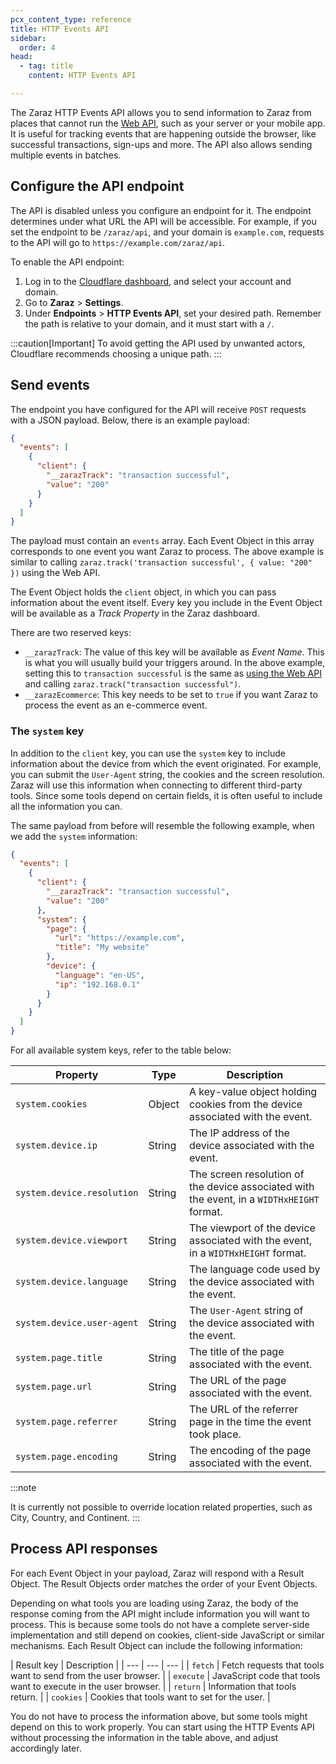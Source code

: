 ```yaml
---
pcx_content_type: reference
title: HTTP Events API
sidebar:
  order: 4
head:
  - tag: title
    content: HTTP Events API

---
```


The Zaraz HTTP Events API allows you to send information to Zaraz from places that cannot run the [Web API](/zaraz/web-api/), such as your server or your mobile app. It is useful for tracking events that are happening outside the browser, like successful transactions, sign-ups and more. The API also allows sending multiple events in batches.

## Configure the API endpoint

The API is disabled unless you configure an endpoint for it. The endpoint determines under what URL the API will be accessible. For example, if you set the endpoint to be `/zaraz/api`, and your domain is `example.com`, requests to the API will go to `https://example.com/zaraz/api`.

To enable the API endpoint:

1. Log in to the [Cloudflare dashboard](https://dash.cloudflare.com/), and select your account and domain.
2. Go to **Zaraz** > **Settings**.
3. Under **Endpoints** > **HTTP Events API**, set your desired path. Remember the path is relative to your domain, and it must start with a `/`.

:::caution[Important]
To avoid getting the API used by unwanted actors, Cloudflare recommends choosing a unique path.
:::

## Send events

The endpoint you have configured for the API will receive `POST` requests with a JSON payload. Below, there is an example payload:

```json
{
  "events": [
    {
      "client": {
        "__zarazTrack": "transaction successful",
        "value": "200"
      }
    }
  ]
}
```

The payload must contain an `events` array. Each Event Object in this array corresponds to one event you want Zaraz to process. The above example is similar to calling `zaraz.track('transaction successful', { value: "200" })` using the Web API.

The Event Object holds the `client` object, in which you can pass information about the event itself. Every key you include in the Event Object will be available as a *Track Property* in the Zaraz dashboard.

There are two reserved keys:

* `__zarazTrack`: The value of this key will be available as *Event Name*. This is what you will usually build your triggers around. In the above example, setting this to `transaction successful` is the same as [using the Web API](/zaraz/web-api/track/) and calling `zaraz.track("transaction successful")`.
* `__zarazEcommerce`: This key needs to be set to `true` if you want Zaraz to process the event as an e-commerce event.

### The `system` key

In addition to the `client` key, you can use the `system` key to include information about the device from which the event originated. For example, you can submit the `User-Agent` string, the cookies and the screen resolution. Zaraz will use this information when connecting to different third-party tools. Since some tools depend on certain fields, it is often useful to include all the information you can.

The same payload from before will resemble the following example, when we add the `system` information:

```json
{
  "events": [
    {
      "client": {
        "__zarazTrack": "transaction successful",
        "value": "200"
      },
      "system": {
        "page": {
          "url": "https://example.com",
          "title": "My website"
        },
        "device": {
          "language": "en-US",
          "ip": "192.168.0.1"
        }
      }
    }
  ]
}
```

For all available system keys, refer to the table below:

| Property                   | Type  | Description                                                                                |
| -------------------------- | ------------------------------ | ------------------------------------------------------------------------------------------ |
| `system.cookies`           | Object                         | A key-value object holding cookies from the device associated with the event.              |
| `system.device.ip`         | String                         | The IP address of the device associated with the event.                                    |
| `system.device.resolution` | String                         | The screen resolution of the device associated with the event, in a `WIDTHxHEIGHT` format. |
| `system.device.viewport`   | String                         | The viewport of the device associated with the event, in a `WIDTHxHEIGHT` format.          |
| `system.device.language`   | String                         | The language code used by the device associated with the event.                            |
| `system.device.user-agent` | String                         | The `User-Agent` string of the device associated with the event.                           |
| `system.page.title`        | String                         | The title of the page associated with the event.                                           |
| `system.page.url`          | String                         | The URL of the page associated with the event.                                             |
| `system.page.referrer`     | String                         | The URL of the referrer page in the time the event took place.                             |
| `system.page.encoding`     | String                         | The encoding of the page associated with the event.                                        |

:::note

It is currently not possible to override location related properties, such as City, Country, and Continent. 
:::

## Process API responses

For each Event Object in your payload, Zaraz will respond with a Result Object. The Result Objects order matches the order of your Event Objects.

Depending on what tools you are loading using Zaraz, the body of the response coming from the API might include information you will want to process. This is because some tools do not have a complete server-side implementation and still depend on cookies, client-side JavaScript or similar mechanisms. Each Result Object can include the following information:

| Result key | Description |
| --- | --- | --- |
| `fetch` | Fetch requests that tools want to send from the user browser. |
| `execute` | JavaScript code that tools want to execute in the user browser. |
| `return` | Information that tools return. |
| `cookies` | Cookies that tools want to set for the user. |

You do not have to process the information above, but some tools might depend on this to work properly. You can start using the HTTP Events API without processing the information in the table above, and adjust accordingly later.
